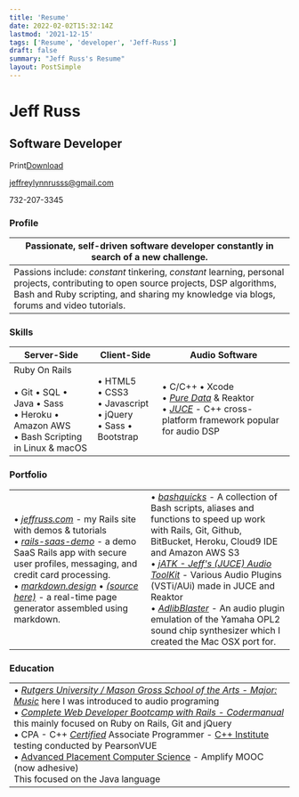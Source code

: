 ```yaml
---
title: 'Resume'
date: 2022-02-02T15:32:14Z
lastmod: '2021-12-15'
tags: ['Resume', 'developer', 'Jeff-Russ']
draft: false
summary: "Jeff Russ's Resume"
layout: PostSimple
---
```


# Jeff Russ

## Software Developer

Print[Download](https://s3.amazonaws.com/jeffruss/pdf/jeff_russ_resume.pdf)

[jeffreylynnrusss@gmail.com](mailto:jeffreylynnrusss@gmail.com)

732-207-3345

### Profile

| Passionate, self-driven software developer constantly in search of a new challenge.                                                                                                                                            |
| ------------------------------------------------------------------------------------------------------------------------------------------------------------------------------------------------------------------------------ |
| Passions include: _constant_ tinkering, _constant_ learning, personal projects, contributing to open source projects, DSP algorithms, Bash and Ruby scripting, and sharing my knowledge via blogs, forums and video tutorials. |

### Skills

| Server-Side                                                                                                        | Client-Side                                                             | Audio Software                                                                                                                                                  |
| ------------------------------------------------------------------------------------------------------------------ | ----------------------------------------------------------------------- | --------------------------------------------------------------------------------------------------------------------------------------------------------------- |
| Ruby On Rails<br /><br />• Git • SQL • Java • Sass<br/>• Heroku • Amazon AWS<br/>• Bash Scripting in Linux & macOS | • HTML5<br/>• CSS3<br/>• Javascript<br/>• jQuery<br/>• Sass • Bootstrap | • C/C++ • Xcode<br/>• [_Pure Data_](https://puredata.info/) & Reaktor<br/>• [_JUCE_](http://www.juce.com/) - C++ cross-platform framework popular for audio DSP |

### Portfolio

|                                                                                                                                                                                                                                                                                                                                                                                                                                |                                                                                                                                                                                                                                                                                                                                                                                                                                                                                                                                      |
| ------------------------------------------------------------------------------------------------------------------------------------------------------------------------------------------------------------------------------------------------------------------------------------------------------------------------------------------------------------------------------------------------------------------------------ | ------------------------------------------------------------------------------------------------------------------------------------------------------------------------------------------------------------------------------------------------------------------------------------------------------------------------------------------------------------------------------------------------------------------------------------------------------------------------------------------------------------------------------------ |
| • [_jeffruss.com_](http://jeffruss.com) - my Rails site with demos & tutorials<br />• [_rails-saas-demo_](http://rails-saas-demo.jeffruss.com) - a demo SaaS Rails app with secure user profiles, messaging, and credit card processing.<br />• [_markdown.design_](http://www.markdown.design) • [_(source here)_](https://github.com/Jeff-Russ/markdown.design) - a real-time page generator assembled using markdown.<br /> | • [_bashquicks_](https://github.com/Jeff-Russ/bashquicks) - A collection of Bash scripts, aliases and functions to speed up work with Rails, Git, Github, BitBucket, Heroku, Cloud9 IDE and Amazon AWS S3<br />• [_jATK - Jeff's (JUCE) Audio ToolKit_](https://github.com/Jeff-Russ/jATK) - Various Audio Plugins (VSTi/AUi) made in JUCE and Reaktor<br />• [_AdlibBlaster_](http://jeff-russ.github.io/AdlibBlaster/) - An audio plugin emulation of the Yamaha OPL2 sound chip synthesizer which I created the Mac OSX port for. |

### Education

|                                                                                                                                                                                                                                                                                                                                                                                                                                                                                                                                                                                                                                                                                           |
| ----------------------------------------------------------------------------------------------------------------------------------------------------------------------------------------------------------------------------------------------------------------------------------------------------------------------------------------------------------------------------------------------------------------------------------------------------------------------------------------------------------------------------------------------------------------------------------------------------------------------------------------------------------------------------------------- |
| • [_Rutgers University / Mason Gross School of the Arts - Major: Music_](http://www.masongross.rutgers.edu/music) here I was introduced to audio programing<br />• [_Complete Web Developer Bootcamp with Rails - Codermanual_](https://codermanual.com/)<br/> this mainly focused on Ruby on Rails, Git and jQuery<br />• CPA - C++ [_Certified_](https://s3.amazonaws.com/jeffruss/pdf/CppInstituteCertificate.pdf) Associate Programmer - [C++ Institute](http://www.cppinstitute.org/)<br/> testing conducted by PearsonVUE<br />• [Advanced Placement Computer Science](https://edhesive.com/courses/apcs_java) - Amplify MOOC (now adhesive)<br/> This focused on the Java language |
